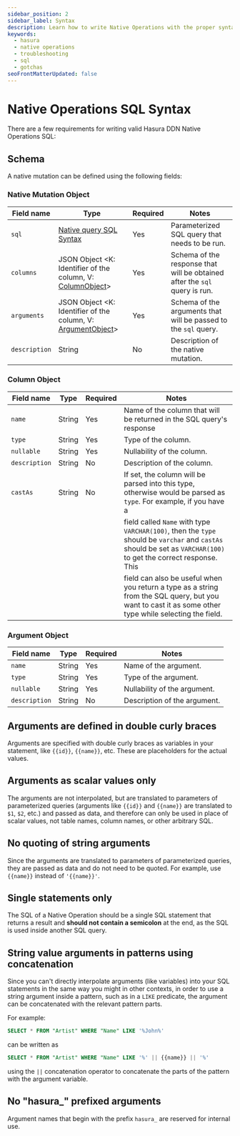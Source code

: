 ```yaml
---
sidebar_position: 2
sidebar_label: Syntax
description: Learn how to write Native Operations with the proper syntax in Hasura.
keywords:
  - hasura
  - native operations
  - troubleshooting
  - sql
  - gotchas
seoFrontMatterUpdated: false
---
```


# Native Operations SQL Syntax

There are a few requirements for writing valid Hasura DDN Native Operations SQL:

## Schema

A native mutation can be defined using the following fields:

### Native Mutation Object

| Field name    | Type                                                                                                    | Required | Notes                                                                      |
| ------------- | ------------------------------------------------------------------------------------------------------- | -------- | -------------------------------------------------------------------------- |
| `sql`         | [Native query SQL Syntax](https://hasura.io/docs/3.0/connectors/sqlserver/native-operations/syntax.mdx) | Yes      | Parameterized SQL query that needs to be run.                              |
| `columns`     | JSON Object \<K: Identifier of the column, V: [ColumnObject](#column-object)>                           | Yes      | Schema of the response that will be obtained after the `sql` query is run. |
| `arguments`   | JSON Object \<K: Identifier of the column, V: [ArgumentObject](#argument-object)>                       | Yes      | Schema of the arguments that will be passed to the `sql` query.            |
| `description` | String                                                                                                  | No       | Description of the native mutation.                                        |

### Column Object

| Field name    | Type   | Required | Notes                                                                                                                                                            |
| ------------- | ------ | -------- | ---------------------------------------------------------------------------------------------------------------------------------------------------------------- |
| `name`        | String | Yes      | Name of the column that will be returned in the SQL query's response                                                                                             |
| `type`        | String | Yes      | Type of the column.                                                                                                                                              |
| `nullable`    | String | Yes      | Nullability of the column.                                                                                                                                       |
| `description` | String | No       | Description of the column.                                                                                                                                       |
| `castAs`      | String | No       | If set, the column will be parsed into this type, otherwise would be parsed as `type`. For example, if you have a                                                |
|               |        |          | field called `Name` with type `VARCHAR(100)`, then the `type` should be `varchar` and `castAs` should be set as `VARCHAR(100)` to get the correct response. This |
|               |        |          | field can also be useful when you return a type as a string from the SQL query, but you want to cast it as some other type while selecting the field.            |

### Argument Object

| Field name    | Type   | Required | Notes                        |
| ------------- | ------ | -------- | ---------------------------- |
| `name`        | String | Yes      | Name of the argument.        |
| `type`        | String | Yes      | Type of the argument.        |
| `nullable`    | String | Yes      | Nullability of the argument. |
| `description` | String | No       | Description of the argument. |

## Arguments are defined in double curly braces

Arguments are specified with double curly braces as variables in your statement, like `{{id}}`, `{{name}}`, etc. These
are placeholders for the actual values.

## Arguments as scalar values only

The arguments are not interpolated, but are translated to parameters of parameterized queries (arguments like `{{id}}`
and `{{name}}` are translated to `$1`, `$2`, etc.) and passed as data, and therefore can only be used in place of scalar
values, not table names, column names, or other arbitrary SQL.

## No quoting of string arguments

Since the arguments are translated to parameters of parameterized queries, they are passed as data and do not need to be
quoted. For example, use `{{name}}` instead of `'{{name}}'`.

## Single statements only

The SQL of a Native Operation should be a single SQL statement that returns a result and **should not contain a
semicolon** at the end, as the SQL is used inside another SQL query.

## String value arguments in patterns using concatenation

Since you can't directly interpolate arguments (like variables) into your SQL statements in the same way you might in
other contexts, in order to use a string argument inside a pattern, such as in a `LIKE` predicate, the argument can be
concatenated with the relevant pattern parts.

For example:

```sql
SELECT * FROM "Artist" WHERE "Name" LIKE '%John%'
```

can be written as

```sql
SELECT * FROM "Artist" WHERE "Name" LIKE '%' || {{name}} || '%'
```

using the `||` concatenation operator to concatenate the parts of the pattern with the argument variable.

## No "hasura\_" prefixed arguments

Argument names that begin with the prefix `hasura_` are reserved for internal use.

